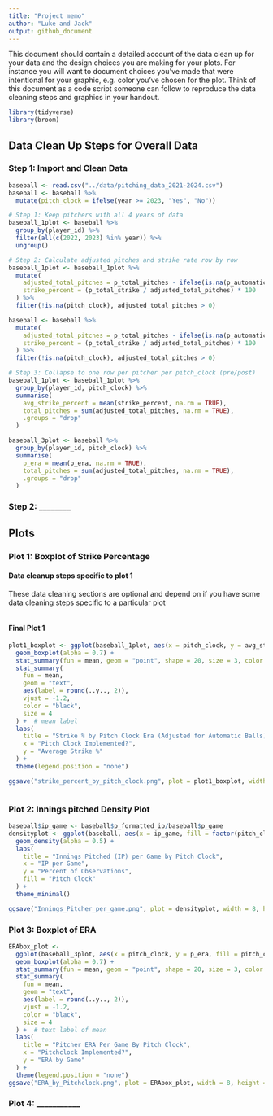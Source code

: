 ```yaml
---
title: "Project memo"
author: "Luke and Jack"
output: github_document
---
```


This document should contain a detailed account of the data clean up for your data and the design choices you are making for your plots. For instance you will want to document choices you've made that were intentional for your graphic, e.g. color you've chosen for the plot. Think of this document as a code script someone can follow to reproduce the data cleaning steps and graphics in your handout.

```r
library(tidyverse)
library(broom)
```

## Data Clean Up Steps for Overall Data

### Step 1: Import and Clean Data

```r
baseball <- read.csv("../data/pitching_data_2021-2024.csv")
baseball <- baseball %>%
  mutate(pitch_clock = ifelse(year >= 2023, "Yes", "No"))

# Step 1: Keep pitchers with all 4 years of data
baseball_1plot <- baseball %>%
  group_by(player_id) %>%
  filter(all(c(2022, 2023) %in% year)) %>%
  ungroup()

# Step 2: Calculate adjusted pitches and strike rate row by row
baseball_1plot <- baseball_1plot %>%
  mutate(
    adjusted_total_pitches = p_total_pitches - ifelse(is.na(p_automatic_ball), 0, p_automatic_ball),
    strike_percent = (p_total_strike / adjusted_total_pitches) * 100
  ) %>%
  filter(!is.na(pitch_clock), adjusted_total_pitches > 0)

baseball <- baseball %>%
  mutate(
    adjusted_total_pitches = p_total_pitches - ifelse(is.na(p_automatic_ball), 0, p_automatic_ball),
    strike_percent = (p_total_strike / adjusted_total_pitches) * 100
  ) %>%
  filter(!is.na(pitch_clock), adjusted_total_pitches > 0)

# Step 3: Collapse to one row per pitcher per pitch_clock (pre/post)
baseball_1plot <- baseball_1plot %>%
  group_by(player_id, pitch_clock) %>%
  summarise(
    avg_strike_percent = mean(strike_percent, na.rm = TRUE),
    total_pitches = sum(adjusted_total_pitches, na.rm = TRUE),
    .groups = "drop"
  )

baseball_3plot <- baseball %>%
  group_by(player_id, pitch_clock) %>%
  summarise(
    p_era = mean(p_era, na.rm = TRUE),
    total_pitches = sum(adjusted_total_pitches, na.rm = TRUE),
    .groups = "drop"
  )

```

### Step 2: \_\_\_\_\_\_\_\_

## Plots

### Plot 1: Boxplot of Strike Percentage

#### Data cleanup steps specific to plot 1

These data cleaning sections are optional and depend on if you have some data cleaning steps specific to a particular plot

```r


```

#### Final Plot 1

```r
plot1_boxplot <- ggplot(baseball_1plot, aes(x = pitch_clock, y = avg_strike_percent, fill = pitch_clock)) +
  geom_boxplot(alpha = 0.7) +
  stat_summary(fun = mean, geom = "point", shape = 20, size = 3, color = "black") +  # black dot for mean
  stat_summary(
    fun = mean,
    geom = "text",
    aes(label = round(..y.., 2)),
    vjust = -1.2,
    color = "black",
    size = 4
  ) +  # mean label
  labs(
    title = "Strike % by Pitch Clock Era (Adjusted for Automatic Balls)",
    x = "Pitch Clock Implemented?",
    y = "Average Strike %"
  ) +
  theme(legend.position = "none")

ggsave("strike_percent_by_pitch_clock.png", plot = plot1_boxplot, width = 8, height = 6)



```

### Plot 2: Innings pitched Density Plot

```r
baseball$ip_game <- baseball$p_formatted_ip/baseball$p_game
densityplot <- ggplot(baseball, aes(x = ip_game, fill = factor(pitch_clock))) +
  geom_density(alpha = 0.5) +
  labs(
    title = "Innings Pitched (IP) per Game by Pitch Clock",
    x = "IP per Game",
    y = "Percent of Observations",
    fill = "Pitch Clock"
  ) +
  theme_minimal()

ggsave("Innings_Pitcher_per_game.png", plot = densityplot, width = 8, height = 6)

```

### Plot 3: Boxplot of ERA

```r
ERAbox_plot <-
  ggplot(baseball_3plot, aes(x = pitch_clock, y = p_era, fill = pitch_clock)) +
  geom_boxplot(alpha = 0.7) +
  stat_summary(fun = mean, geom = "point", shape = 20, size = 3, color = "black") +  # black dot for mean
  stat_summary(
    fun = mean, 
    geom = "text", 
    aes(label = round(..y.., 2)), 
    vjust = -1.2, 
    color = "black", 
    size = 4
  ) +  # text label of mean
  labs(
    title = "Pitcher ERA Per Game By Pitch Clock", 
    x = "Pitchclock Implemented?",
    y = "ERA by Game"
  ) +
  theme(legend.position = "none")
ggsave("ERA_by_Pitchclock.png", plot = ERAbox_plot, width = 8, height = 6)
```

### Plot 4: \_\_\_\_\_\_\_\_\_\_\_

```r

```

